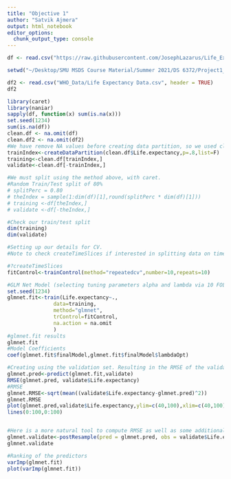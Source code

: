 ```yaml
---
title: "Objective 1"
author: "Satvik Ajmera"
output: html_notebook
editor_options: 
  chunk_output_type: console
---
```

```r
df <- read.csv("https://raw.githubusercontent.com/JosephLazarus/Life_Expectancy/main/Data_Folder/clean_scaled.csv", header = TRUE, fileEncoding="UTF-8-BOM")

setwd("~/Desktop/SMU MSDS Course Material/Summer 2021/DS 6372/Project1_Summer_2021/GitHub Repo/Life_Expectancy")

df2 <- read.csv("WHO_Data/Life Expectancy Data.csv", header = TRUE)
df2
```

```r
library(caret)
library(naniar)
sapply(df, function(x) sum(is.na(x)))
set.seed(1234)
sum(is.na(df)) 
clean.df <- na.omit(df)
clean.df2 <- na.omit(df2)
#We have remove NA values before creating data partition, so we used clean.df
trainIndex<-createDataPartition(clean.df$Life.expectancy,p=.8,list=F)
training<-clean.df[trainIndex,]
validate<-clean.df[-trainIndex,]

#We must split using the method above, with caret.
#Random Train/Test split of 80%
# splitPerc = 0.80
# theIndex = sample(1:dim(df)[1],round(splitPerc * dim(df)[1]))
# training <-df[theIndex,]
# validate <-df[-theIndex,]

#Check our train/test split
dim(training)
dim(validate)

#Setting up our details for CV. 
#Note to check createTimeSlices if interested in splitting data on time

#?createTimeSlices
fitControl<-trainControl(method="repeatedcv",number=10,repeats=10)

#GLM Net Model (selecting tuning parameters alpha and lambda via 10 FOLD CV)
set.seed(1234)
glmnet.fit<-train(Life.expectancy~.,
               data=training,
               method="glmnet",
               trControl=fitControl,
               na.action = na.omit
               )
#glmnet.fit results
glmnet.fit
#Model Coefficients
coef(glmnet.fit$finalModel,glmnet.fit$finalModel$lambdaOpt)
```

```r
#Creating using the validation set. Resulting in the RMSE of the validation set
glmnet.pred<-predict(glmnet.fit,validate)
RMSE(glmnet.pred, validate$Life.expectancy)
#RMSE
glmnet.RMSE<-sqrt(mean((validate$Life.expectancy-glmnet.pred)^2))
glmnet.RMSE
plot(glmnet.pred,validate$Life.expectancy,ylim=c(40,100),xlim=c(40,100))
lines(0:100,0:100)


#Here is a more natural tool to compute RMSE as well as some additional metrics
glmnet.validate<-postResample(pred = glmnet.pred, obs = validate$Life.expectancy)
glmnet.validate

#Ranking of the predictors
varImp(glmnet.fit)
plot(varImp(glmnet.fit))
```


```r


```



